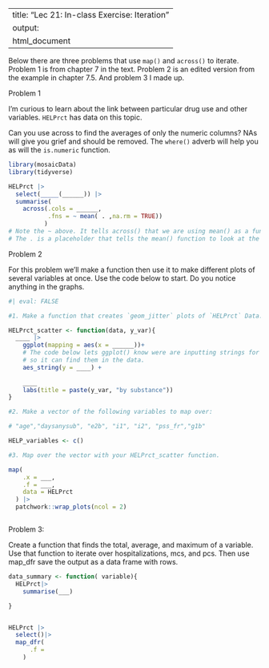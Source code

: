 
---
title: "Lec 21: In-class Exercise: Iteration"
output:
  html_document
---

Below there are three problems that use `map()` and `across()` to iterate. Problem 1 is from chapter 7 in the text. Problem 2 is an edited version from the example in chapter 7.5. And problem 3 I made up.  

Problem 1

I'm curious to learn about the link between particular drug use and other variables. `HELPrct` has data on this topic.

Can you use across to find the averages of only the numeric columns? NAs will give you grief and should be removed. The `where()` adverb will help you as will the `is.numeric` function. 

```r
library(mosaicData)
library(tidyverse)

HELPrct |>
  select(_____(______)) |>
  summarise(
    across(.cols = ______,
           .fns = ~ mean( . ,na.rm = TRUE))
          )
# Note the ~ above. It tells across() that we are using mean() as a function with arguments as opposed to mean without inputs. 
# The . is a placeholder that tells the mean() function to look at the last data frame before summarise(). 

```

Problem 2

For this problem we'll make a function then use it to make different plots of several variables at once. Use the code below to start. Do you notice anything in the graphs. 



```r
#| eval: FALSE

#1. Make a function that creates `geom_jitter` plots of `HELPrct` Data. Let your x = substance. 

HELPrct_scatter <- function(data, y_var){
  ____ |>
    ggplot(mapping = aes(x = ______))+
    # The code below lets ggplot() know were are inputting strings for the y_var 
    # so it can find them in the data.
    aes_string(y = ____) + 
    
    ____
    labs(title = paste(y_var, "by substance"))
}

#2. Make a vector of the following variables to map over: 

# "age","daysanysub", "e2b", "i1", "i2", "pss_fr","g1b"

HELP_variables <- c() 

#3. Map over the vector with your HELPrct_scatter function.

map(
    .x = ___,
    .f = ___,
    data = HELPrct
  ) |>
  patchwork::wrap_plots(ncol = 2)



```

Problem 3:

Create a function that finds the total, average, and maximum of a variable. Use that function to iterate over hospitalizations, mcs, and pcs. Then use map_dfr save the output as a data frame with rows. 

```r

data_summary <- function( variable){
  HELPrct|>
    summarise(___) 

}


HELPrct |>
  select()|>
  map_dfr(
      .f = 
    )

```

